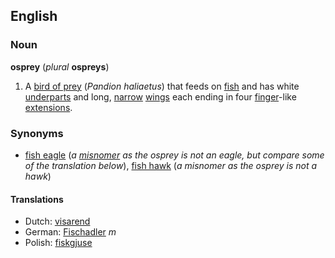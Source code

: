 ==English==
===Noun===
'''osprey''' (''plural'' '''ospreys''')

#A [[bird of prey]] (''Pandion haliaetus'') that feeds on [[fish]] and has white [[underparts]] and long, [[narrow]] [[wing]]s each ending in four [[finger]]-like [[extension]]s.

===Synonyms===
*[[fish eagle]] (''a [[misnomer]] as the osprey is not an eagle, but compare some of the translation below''), [[fish hawk]] (''a misnomer as the osprey is not a hawk'')

====Translations====
*Dutch: [[visarend]]
*German: [[Fischadler]] ''m''
*Polish: [[fiskgjuse]]